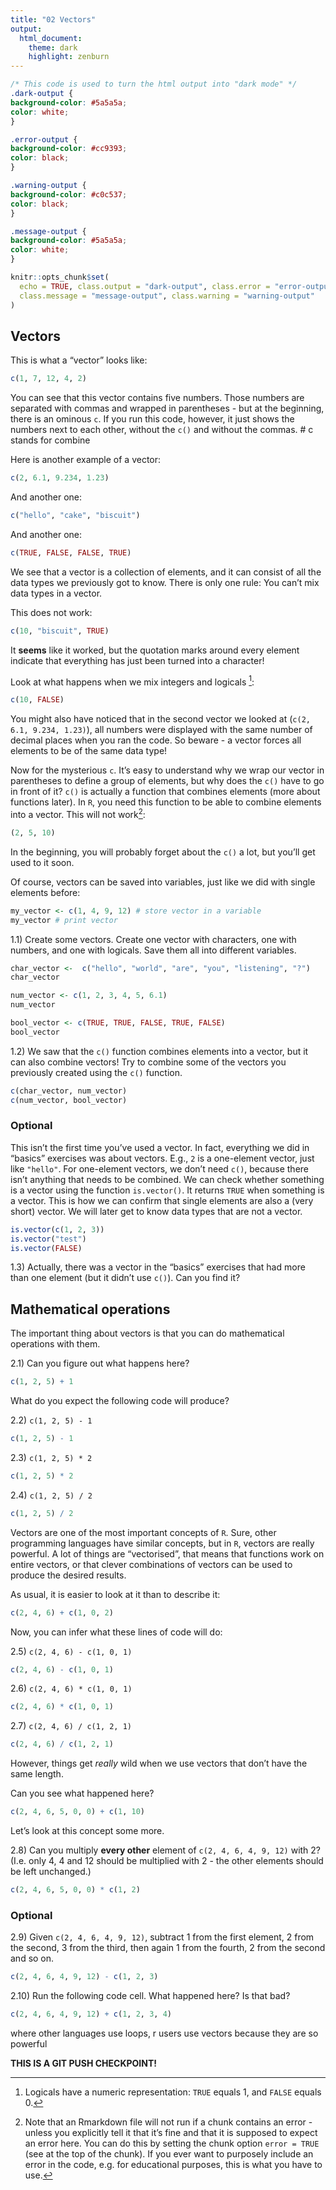 ```yaml
---
title: "02 Vectors"
output: 
  html_document:
    theme: dark
    highlight: zenburn
---
```


```css
/* This code is used to turn the html output into "dark mode" */
.dark-output {
background-color: #5a5a5a;
color: white;
}

.error-output {
background-color: #cc9393;
color: black;
}

.warning-output {
background-color: #c0c537;
color: black;
}

.message-output {
background-color: #5a5a5a;
color: white;
}
```

```r
knitr::opts_chunk$set(
  echo = TRUE, class.output = "dark-output", class.error = "error-output",
  class.message = "message-output", class.warning = "warning-output"
)
```

## Vectors 

This is what a "vector" looks like:

```r
c(1, 7, 12, 4, 2)
```

You can see that this vector contains five numbers.
Those numbers are separated with commas and wrapped in parentheses - but at the beginning, there is an ominous `c`.
If you run this code, however, it just shows the numbers next to each other, without the `c()` and without the commas.
# c stands for combine

Here is another example of a vector:

```r
c(2, 6.1, 9.234, 1.23)
```

And another one:

```r
c("hello", "cake", "biscuit")
```

And another one:

```r
c(TRUE, FALSE, FALSE, TRUE)
```

We see that a vector is a collection of elements, and it can consist of all the data types we previously got to know.
There is only one rule: You can't mix data types in a vector.

This does not work:

```r
c(10, "biscuit", TRUE)
```

It **seems** like it worked, but the quotation marks around every element indicate that everything has just been turned into a character!

Look at what happens when we mix integers and logicals [^logical_numbers]:

```r
c(10, FALSE)
```

[^logical_numbers]: Logicals have a numeric representation: `TRUE` equals 1, and `FALSE` equals 0.

You might also have noticed that in the second vector we looked at (`c(2, 6.1, 9.234, 1.23)`), all numbers were displayed with the same number of decimal places when you ran the code.
So beware - a vector forces all elements to be of the same data type!

Now for the mysterious `c`.
It's easy to understand why we wrap our vector in parentheses to define a group of elements, but why does the `c()` have to go in front of it?
`c()` is actually a function that combines elements (more about functions later).
In `R`, you need this function to be able to combine elements into a vector.
This will not work[^run_error]:

```r
(2, 5, 10)
```

[^run_error]: Note that an Rmarkdown file will not run if a chunk contains an error - unless you explicitly tell it that it's fine and that it is supposed to expect an error here. You can do this by setting the chunk option `error = TRUE` (see at the top of the chunk). If you ever want to purposely include an error in the code, e.g. for educational purposes, this is what you have to use.

In the beginning, you will probably forget about the `c()` a lot, but you'll get used to it soon.

Of course, vectors can be saved into variables, just like we did with single elements before:

```r
my_vector <- c(1, 4, 9, 12) # store vector in a variable
my_vector # print vector
```

1.1) Create some vectors. Create one vector with characters, one with numbers, and one with logicals. Save them all into different variables.

```r
char_vector <-  c("hello", "world", "are", "you", "listening", "?")
char_vector

num_vector <- c(1, 2, 3, 4, 5, 6.1)
num_vector

bool_vector <- c(TRUE, TRUE, FALSE, TRUE, FALSE)
bool_vector
```

1.2) We saw that the `c()` function combines elements into a vector, but it can also combine vectors! Try to combine some of the vectors you previously created using the `c()` function.
```r

c(char_vector, num_vector)
c(num_vector, bool_vector)

```

### Optional

This isn't the first time you've used a vector. In fact, everything we did in "basics" exercises was about vectors. E.g., `2` is a one-element vector, just like `"hello"`. For one-element vectors, we don't need `c()`, because there isn't anything that needs to be combined.
We can check whether something is a vector using the function `is.vector()`. It returns `TRUE` when something is a vector.
This is how we can confirm that single elements are also a (very short) vector.
We will later get to know data types that are not a vector.

```r
is.vector(c(1, 2, 3))
is.vector("test")
is.vector(FALSE)
```

1.3) Actually, there was a vector in the "basics" exercises that had more than one element (but it didn't use `c()`). Can you find it?

## Mathematical operations

The important thing about vectors is that you can do mathematical operations with them.

2.1) Can you figure out what happens here?

```r
c(1, 2, 5) + 1
```

What do you expect the following code will produce?

2.2) `c(1, 2, 5) - 1`
```r
c(1, 2, 5) - 1
```

2.3) `c(1, 2, 5) * 2`
```r
c(1, 2, 5) * 2
```


2.4) `c(1, 2, 5) / 2`
```r
c(1, 2, 5) / 2
```


Vectors are one of the most important concepts of `R`.
Sure, other programming languages have similar concepts, but in `R`, vectors are really powerful.
A lot of things are "vectorised", that means that functions work on entire vectors, or that clever combinations of vectors can be used to produce the desired results.

As usual, it is easier to look at it than to describe it:

```r
c(2, 4, 6) + c(1, 0, 2)
```

Now, you can infer what these lines of code will do:

2.5) `c(2, 4, 6) - c(1, 0, 1)`
```r
c(2, 4, 6) - c(1, 0, 1)
```


2.6) `c(2, 4, 6) * c(1, 0, 1)`
```r
c(2, 4, 6) * c(1, 0, 1)
```


2.7) `c(2, 4, 6) / c(1, 2, 1)`
```r
c(2, 4, 6) / c(1, 2, 1)
```


However, things get *really* wild when we use vectors that don't have the same length.

Can you see what happened here?

```r
c(2, 4, 6, 5, 0, 0) + c(1, 10)
```

Let's look at this concept some more.

2.8) Can you multiply **every other** element of `c(2, 4, 6, 4, 9, 12)` with 2? (I.e. only 4, 4 and 12 should be multiplied with 2 - the other elements should be left unchanged.)
```r
c(2, 4, 6, 5, 0, 0) * c(1, 2)
```

### Optional

2.9) Given `c(2, 4, 6, 4, 9, 12)`, subtract 1 from the first element, 2 from the second, 3 from the third, then again 1 from the fourth, 2 from the second and so on.

```r
c(2, 4, 6, 4, 9, 12) - c(1, 2, 3)
```

2.10) Run the following code cell. What happened here? Is that bad?

```r
c(2, 4, 6, 4, 9, 12) + c(1, 2, 3, 4)
```
 where other languages use loops, r users use vectors because they are so powerful
 
**THIS IS A GIT PUSH CHECKPOINT!**
